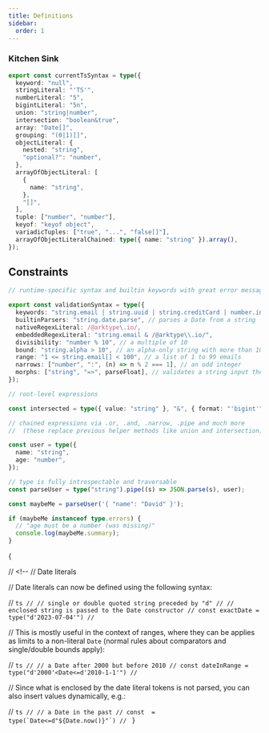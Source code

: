```yaml
---
title: Definitions
sidebar:
  order: 1
---
```



### Kitchen Sink

```ts
export const currentTsSyntax = type({
  keyword: "null",
  stringLiteral: "'TS'",
  numberLiteral: "5",
  bigintLiteral: "5n",
  union: "string|number",
  intersection: "boolean&true",
  array: "Date[]",
  grouping: "(0|1)[]",
  objectLiteral: {
    nested: "string",
    "optional?": "number",
  },
  arrayOfObjectLiteral: [
    {
      name: "string",
    },
    "[]",
  ],
  tuple: ["number", "number"],
  keyof: "keyof object",
  variadicTuples: ["true", "...", "false[]"],
  arrayOfObjectLiteralChained: type({ name: "string" }).array(),
});
```

## Constraints

```ts
// runtime-specific syntax and builtin keywords with great error messages

export const validationSyntax = type({
  keywords: "string.email | string.uuid | string.creditCard | number.integer", // and many more
  builtinParsers: "string.date.parse", // parses a Date from a string
  nativeRegexLiteral: /@arktype\.io/,
  embeddedRegexLiteral: "string.email & /@arktype\\.io/",
  divisibility: "number % 10", // a multiple of 10
  bound: "string.alpha > 10", // an alpha-only string with more than 10 characters
  range: "1 <= string.email[] < 100", // a list of 1 to 99 emails
  narrows: ["number", ":", (n) => n % 2 === 1], // an odd integer
  morphs: ["string", "=>", parseFloat], // validates a string input then parses it to a number
});

// root-level expressions

const intersected = type({ value: "string" }, "&", { format: "'bigint'" });

// chained expressions via .or, .and, .narrow, .pipe and much more
//  (these replace previous helper methods like union and intersection)

const user = type({
  name: "string",
  age: "number",
});

// type is fully introspectable and traversable
const parseUser = type("string").pipe((s) => JSON.parse(s), user);

const maybeMe = parseUser('{ "name": "David" }');

if (maybeMe instanceof type.errors) {
  // "age must be a number (was missing)"
  console.log(maybeMe.summary);
}
```

{

// <!--
// Date literals

// Date literals can now be defined using the following syntax:

// `ts
// // single or double quoted string preceded by "d"
// // enclosed string is passed to the Date constructor
// const exactDate = type("d'2023-07-04'")
// `

// This is mostly useful in the context of ranges, where they can be applies as limits to a non-literal `Date` (normal rules about comparators and single/double bounds apply):

// `ts
// // a Date after 2000 but before 2010
// const dateInRange = type("d'2000'<Date<=d'2010-1-1'")
// `

// Since what is enclosed by the date literal tokens is not parsed, you can also insert values dynamically, e.g.:

// `` ts
// // a Date in the past
// const  = type(`Date<=d"${Date.now()}"`)
//  ``
}

